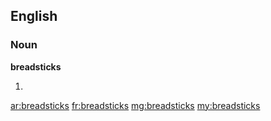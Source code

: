 ==English==

===Noun===
'''breadsticks'''

# {{plural of|[[breadstick]]}}

[[ar:breadsticks]]
[[fr:breadsticks]]
[[mg:breadsticks]]
[[my:breadsticks]]